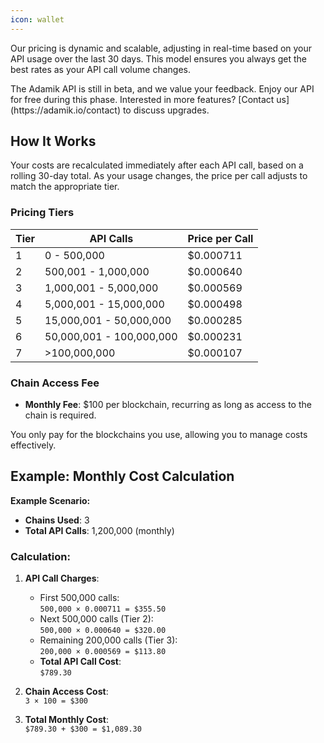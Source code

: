 ```yaml
---
icon: wallet
---
```


Our pricing is dynamic and scalable, adjusting in real-time based on your API usage over the last 30 days. This model ensures you always get the best rates as your API call volume changes.

<Info>
  The Adamik API is still in beta, and we value your feedback. Enjoy our API for
  free during this phase. Interested in more features? [Contact
  us](https://adamik.io/contact) to discuss upgrades.
</Info>

## How It Works

Your costs are recalculated immediately after each API call, based on a rolling 30-day total. As your usage changes, the price per call adjusts to match the appropriate tier.

### Pricing Tiers

<table style={{ width: "100%", tableLayout: "fixed" }}>
  <thead>
    <tr>
      <th style={{ textAlign: "center", minWidth: "200px" }}>Tier</th>
      <th style={{ textAlign: "center", minWidth: "200px" }}>API Calls</th>
      <th style={{ textAlign: "center", minWidth: "200px" }}>Price per Call</th>
    </tr>
  </thead>
  <tbody>
    <tr>
      <td style={{ textAlign: "center" }}>1</td>
      <td style={{ whiteSpace: "nowrap" }}>0&nbsp;-&nbsp;500,000</td>
      <td style={{ textAlign: "center" }}>$0.000711</td>
    </tr>
    <tr>
      <td style={{ textAlign: "center" }}>2</td>
      <td style={{ whiteSpace: "nowrap" }}>500,001&nbsp;-&nbsp;1,000,000</td>
      <td style={{ textAlign: "center" }}>$0.000640</td>
    </tr>
    <tr>
      <td style={{ textAlign: "center" }}>3</td>
      <td style={{ whiteSpace: "nowrap" }}>1,000,001&nbsp;-&nbsp;5,000,000</td>
      <td style={{ textAlign: "center" }}>$0.000569</td>
    </tr>
    <tr>
      <td style={{ textAlign: "center" }}>4</td>
      <td style={{ whiteSpace: "nowrap" }}>5,000,001&nbsp;-&nbsp;15,000,000</td>
      <td style={{ textAlign: "center" }}>$0.000498</td>
    </tr>
    <tr>
      <td style={{ textAlign: "center" }}>5</td>
      <td style={{ whiteSpace: "nowrap" }}>
        15,000,001&nbsp;-&nbsp;50,000,000
      </td>
      <td style={{ textAlign: "center" }}>$0.000285</td>
    </tr>
    <tr>
      <td style={{ textAlign: "center" }}>6</td>
      <td style={{ whiteSpace: "nowrap" }}>
        50,000,001&nbsp;-&nbsp;100,000,000
      </td>
      <td style={{ textAlign: "center" }}>$0.000231</td>
    </tr>
    <tr>
      <td style={{ textAlign: "center" }}>7</td>
      <td style={{ whiteSpace: "nowrap" }}>&gt;100,000,000</td>
      <td style={{ textAlign: "center" }}>$0.000107</td>
    </tr>
  </tbody>
</table>

### Chain Access Fee

- **Monthly Fee**: $100 per blockchain, recurring as long as access to the chain is required.

You only pay for the blockchains you use, allowing you to manage costs effectively.

## Example: Monthly Cost Calculation

**Example Scenario:**

- **Chains Used**: 3
- **Total API Calls**: 1,200,000 (monthly)

### Calculation:

1. **API Call Charges**:

   - First 500,000 calls:  
     `500,000 × 0.000711 = $355.50`
   - Next 500,000 calls (Tier 2):  
     `500,000 × 0.000640 = $320.00`
   - Remaining 200,000 calls (Tier 3):  
     `200,000 × 0.000569 = $113.80`
   - **Total API Call Cost**:  
     `$789.30`

2. **Chain Access Cost**:  
   `3 × 100 = $300`

3. **Total Monthly Cost**:  
   `$789.30 + $300 = $1,089.30`
